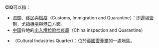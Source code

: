 {{noteTA
|1=zh-cn:谢菲尔德; zh-tw:雪菲爾; zh-hant:謝菲爾德; zh-hk:錫菲
}}
'''CIQ'''可以指：
* [[海關|海關]]、[[移民|移民]]與[[檢疫|檢疫]]（Customs, Immigration and Quarantine）：即[[邊境管制|邊境管制]]，尤指[[機場|機場]]與[[港口|港口]]方面。
* [[中国|中国]]各地的[[中华人民共和国国家质量监督检验检疫总局#分支机构|出入境检验检疫局]]（China inspection and Quarantine）
* {{link-en|文化工業區|Cultural Industries Quarter}}（Cultural Industries Quarter）：位於[[英國|英國]][[谢菲尔德|雪菲爾]]的一處地區。

{{disambig|cat=三字拉丁字母縮寫消歧義}}